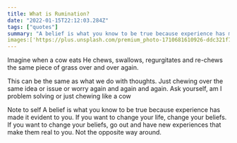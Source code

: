```yaml
---
title: What is Rumination?
date: "2022-01-15T22:12:03.284Z"
tags: ["quotes"]
summary: "A belief is what you know to be true because experience has made it evident to you. If you want to change your life, change your beliefs"
images:['https://plus.unsplash.com/premium_photo-1710681610926-ddc321f7809a?q=80&w=2940&auto=format&fit=crop&ixlib=rb-4.0.3&ixid=M3wxMjA3fDB8MHxwaG90by1wYWdlfHx8fGVufDB8fHx8fA%3D%3D']
---
```


Imagine when a cow eats He chews, swallows, regurgitates and re-chews the same piece of grass over and over again.

This can be the same as what we do with thoughts. Just chewing over the same idea or issue or worry again and again and again. Ask yourself, am I problem solving or just chewing like a cow

Note to self
A belief is what you know to be true because experience has made it evident to you. If you want to change your life, change your beliefs. If you want to change your beliefs, go out and have new experiences that make them real to you. Not the opposite way around.